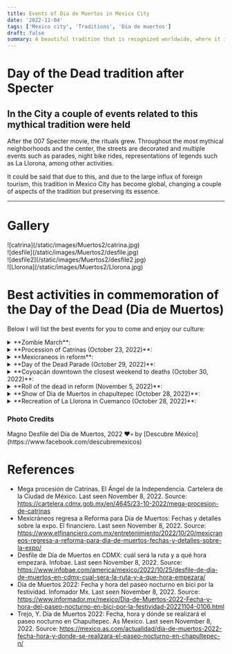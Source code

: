 ```yaml
---
title: Events of Dia de Muertos in Mexico City
date: '2022-11-04'
tags: ['Mexico city', 'Traditions', 'Día de muertos']
draft: false
summary: A beautiful tradition that is recognized worldwide, where it is unmissable not to come to Mexico.
---
```


# Day of the Dead tradition after Specter

## In the City a couple of events related to this mythical tradition were held

After the 007 Specter movie, the rituals grew. Throughout the most mythical neighborhoods and the center, the streets are decorated and
multiple events such as parades, night bike rides, representations of legends such as La Llorona, among other activities.

It could be said that due to this, and due to the large influx of foreign tourism, this tradition in Mexico City has become global, changing a couple of aspects of the tradition but preserving its essence.

---

# Gallery

<div className="flex flex-wrap -mx-2 overflow-hidden xl:-mx-2">
  <div className="my-1 px-2 w-full overflow-hidden xl:my-1 xl:px-2 xl:w-1/2">
    ![catrina](/static/images/Muertos2/catrina.jpg)
  </div>
  <div className="my-1 px-2 w-full overflow-hidden xl:my-1 xl:px-2 xl:w-1/2">
    ![desfile](/static/images/Muertos2/desfile.jpg)
  </div>
  <div className="my-1 px-2 w-full overflow-hidden xl:my-1 xl:px-2 xl:w-1/2">
    ![desfile2](/static/images/Muertos2/desfile2.jpg)
  </div>
  <div className="my-1 px-2 w-full overflow-hidden xl:my-1 xl:px-2 xl:w-1/2">
    ![Llorona](/static/images/Muertos2/Llorona.jpg)
  </div>
</div>

# Best activities in commemoration of the Day of the Dead (Dia de Muertos)

Below I will list the best events for you to come and enjoy our culture:

<details>
  <summary>**Zombie March**:</summary>
  <ul>
    <li type="square"> It is an event that takes place year after year and takes place a couple of days prior to the celebration
      of the day of the dead. The march proceeds from the Monument to the Revolution to the Zocalo in
      Mexico City.
    </li>
    <li type="square"> If you want to know more about when it will be done, the places it will visit and the times, take
      a look at its [website](https://marchazombie.mx/).
    </li>
  </ul>
</details>

<details>
  <summary>**Procession of Catrinas (October 23, 2022)**:</summary>
  <ul>
    <li type="square"> It is a parade analogous to the day of the dead but focused on variations of the Catrina, with
      typical music. </li>
    <li type="square"> It is a parade that takes place along Reforma Avenue, and it is a parade that lasted approximately
      7 hours. It is the first edition with which it is carried out. </li>
    <li type="square"> If you want to know a little bit about Catrina, click [here](/blog/diaMuertos) </li>
  </ul>
</details>

<details>
  <summary>**Mexicraneos in reform**:</summary>
  <ul>
    <li type="square"> They are decorated skulls from different parts of the country, including some from other parts
      of the world, demonstrating the multiculturalism of Mexico in the world. </li>
    <li type="square"> It is an exhibition that has been going on for 5 years and will be around a month, from October
      14 to November 13 of this year. </li>
  </ul>
</details>

<details>
  <summary>**Day of the Dead Parade (October 29, 2022)**:</summary>
  <ul>
    <li type="square"> It is a commemorative parade that represents that it is the day of the dead. </li>
    <li type="square"> As mentioned, after the Specter movie, this tradition was changed in the City and too many open-air
      events began to be held along its main avenues. </li>
    <li type="square"> The parade will take place from the entrance of the Puerta de los Leones of Chapultepec Park (Reform
      Avenue) to the zocalo (main square) from 11 am to 5 pm. </li>
  </ul>
</details>

<details>
  <summary>**Coyoacán downtown the closest weekend to deaths (October 30, 2022)**:</summary>
  <ul>
    <li type="square"> It is a tradition carried out year after year by the Chilangos who go in disguise to walk through
      the streets of this beautiful area of ​​the City. </li>
    <li type="square"> You will find many costumes, delicious Churros with Chocolate, and above all, too many people and
      a good atmosphere. </li>
  </ul>
</details>

<details>
  <summary>**Roll of the dead in reform (November 5, 2022)**:</summary>
  <ul>
    <li type="square"> It is an event that has been taking place for a couple of years and is unmissable, because imagine
      that you can take a ride through the main avenues of the city by bicycle at night. </li>
    <li type="square"> Now add that you will see people in costume, it is an event that you should not miss either. </li>
    <li type="square"> Available from 7 pm to 11 pm. </li>
  </ul>
</details>

<details>
  <summary>**Show of Dia de Muertos in chapultepec (October 28, 2022)**:</summary>
  <ul>
    <li type="square"> It is my favorite event of the day of the dead in the City. Similarly, the entrance is through
      the gate of the lions. You must go early because the lines are very long, preferably go one or
      two hours in advance. </li>
    <li type="square"> Usually it is done a couple of days before or after, but it always includes the days of the dead
      (November 1 and 2). </li>
  </ul>
</details>

<details>
  <summary>**Recreation of La Llorona in Cuemanco (October 28, 2022)**:</summary>
  <ul>
    <li type="square"> I've never been but many people recommend it. It takes place on the trajineras of Xochimilco in
      the Cuemanco area, and it is an event that takes place at night so that the folklore and the darkness
      of this legend are felt more. </li>
    <li type="square"> It is a very complete representation of what happened just after the Spanish conquered us. If you
      want to know more about her, click [here](/blog/diaMuertos) </li>
    <li type="square"> You can buy your tickets [here](https://boletia.com/eventos/lalloronaenembarcaderocuemanco?utm_campaign=2022%20la%20llorona%20cdmx&utm_source=google&utm_medium=paid%20seach&utm_term=la%20llorona%20en%
      20xochimilco&gclid=Cj0KCQiAmaibBhCAARIsAKUlaKSsOoZDmd62klHXzeqoPJLSK86OeCEIsX8DMxBv0-EvbgtiWlR89uwaAv4LEALw_wcB)
      and it is an event that lasts about a month from Friday to Sunday, so you have time to attend to
      the others. </li>
  </ul>
</details>

### Photo Credits

<div>
  Magno Desfile del Día de Muertos, 2022 ❤️💀 by [Descubre
  México](https://www.facebook.com/descubremexicos)
</div>

# References

- Mega procesión de Catrinas. El Ángel de la Independencia. Cartelera de la Ciudad de México. Last seen November 8, 2022. Source: https://cartelera.cdmx.gob.mx/en/4645/23-10-2022/mega-procesion-de-catrinas
- Mexicráneos regresa a Reforma para Día de Muertos: Fechas y detalles sobre la expo. El financiero. Last seen November 8, 2022. Source: https://www.elfinanciero.com.mx/entretenimiento/2022/10/20/mexicraneos-regresa-a-reforma-para-dia-de-muertos-fechas-y-detalles-sobre-la-expo/
- Desfile de Día de Muertos en CDMX: cuál será la ruta y a qué hora empezará. Infobae. Last seen November 8, 2022. Source: https://www.infobae.com/america/mexico/2022/10/25/desfile-de-dia-de-muertos-en-cdmx-cual-sera-la-ruta-y-a-que-hora-empezara/
- Día de Muertos 2022: Fecha y hora del paseo nocturno en bici por la festividad. Infomador Mx. Last seen November 8, 2022. Source: https://www.informador.mx/mexico/Dia-de-Muertos-2022-Fecha-y-hora-del-paseo-nocturno-en-bici-por-la-festividad-20221104-0106.html
- Trejo, Y. Día de Muertos 2022: Fecha, hora y dónde se realizará el paseo nocturno en Chapultepec. As Mexico. Last seen November 8, 2022. Source: https://mexico.as.com/actualidad/dia-de-muertos-2022-fecha-hora-y-donde-se-realizara-el-paseo-nocturno-en-chapultepec-n/
